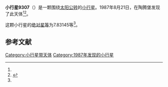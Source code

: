 {{Infobox planet
| bgcolour = #FFFFC0
| name = 9307 Regiomontanus
| symbol = 
| image = 
| caption = 
| discovery = yes
| discovery_ref = 
| discoverer = {{link-en|佛蒙特·伯根|Freimut Börngen}}
| discovery_site = [[陶腾堡|陶腾堡]] 
| discovered = 1987年8月21日
| designations = yes
| mp_name = 
| named_after = 
| alt_names = 1987 QS/ 1989 CX4
| mp_category = [[主带小行星|主带小行星]]
| orbit_ref = <ref name="a">[http://ssd.jpl.nasa.gov/sbdb.cgi?sstr=9307 9307 Regiomontanus] {{Wayback|url=http://ssd.jpl.nasa.gov/sbdb.cgi?sstr=9307 |date=20201124035034 }}，小行星數據庫瀏覽器（JPL Small-Body Database Browser）－[[美国国家航空航天局|美国国家航空航天局]]喷气推进实验室</ref>
| epoch = 2456400.5 (2013年4月18日更新)
| aphelion = {{convert|2.6811750|AU|km|3|abbr=on|lk=out}}
| perihelion = {{convert|2.0124022|AU|km|3|abbr=on}}
| semimajor = {{convert|2.3467886|AU|km|3|abbr=on}}
| eccentricity = 0.1424868
| period = 1313.135031 [[日|日]]<br />3.6[[儒略年|儒略年]]
| avg_speed = 
| inclination = 6.57467
| asc_node = 321.77458
| mean_anomaly = 
| arg_peri = 7.83145
| satellites = 
| physical_characteristics = yes
| dimensions = 
| mass = 
| density = 
| surface_grav = 
| escape_velocity = 
| sidereal_day = 
| axial_tilt = 
| pole_ecliptic_lat = 
| pole_ecliptic_lon = 
| albedo = 
| temperatures= 
| temp_name1 = 
| mean_temp_1 = 
| max_temp_1 = 
| temp_name2 = 
| max_temp_2 = 
| spectral_type = 
| abs_magnitude = 7.83145
}}

'''小行星9307'''（{{lang-en|9307 Regiomontanus}}）是一颗围绕[[太阳|太阳]][[公转|公转]]的[[小行星|小行星]]。1987年8月21日，{{link-en|佛蒙特·伯根|Freimut Börngen}}在陶腾堡发现了此天体<ref name="a" /><ref>{{cite news|title=小行星列表|url=http://cfa-www.harvard.edu/iau/lists/NumberedMPs.txt|accessdate=2013-07-08|newspaper=哈佛大学|archive-date=2008-05-17|archive-url=https://web.archive.org/web/20080517010638/http://cfa-www.harvard.edu/iau/lists/NumberedMPs.txt|dead-url=no}}</ref>。

这颗小行星的[[绝对星等|绝对星等]]为7.83145等<ref name="a" />。

==参考文献==
{{reflist}}
{{Minor Planet Number|[[小行星9306|小行星9306]]|[[小行星9308|小行星9308]]}}

{{小天体}}

[[Category:小行星带天体|Category:小行星带天体]]
[[Category:1987年发现的小行星|Category:1987年发现的小行星]]

{{asteroid-stub}}